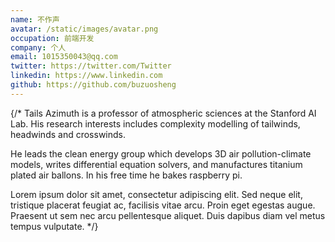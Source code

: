 ```yaml
---
name: 不作声
avatar: /static/images/avatar.png
occupation: 前端开发
company: 个人
email: 1015350043@qq.com
twitter: https://twitter.com/Twitter
linkedin: https://www.linkedin.com
github: https://github.com/buzuosheng
---
```


{/* Tails Azimuth is a professor of atmospheric sciences at the Stanford AI Lab. His research interests includes complexity modelling of tailwinds, headwinds and crosswinds.

He leads the clean energy group which develops 3D air pollution-climate models, writes differential equation solvers, and manufactures titanium plated air ballons. In his free time he bakes raspberry pi.

Lorem ipsum dolor sit amet, consectetur adipiscing elit. Sed neque elit, tristique placerat feugiat ac, facilisis vitae arcu. Proin eget egestas augue. Praesent ut sem nec arcu pellentesque aliquet. Duis dapibus diam vel metus tempus vulputate. */}
